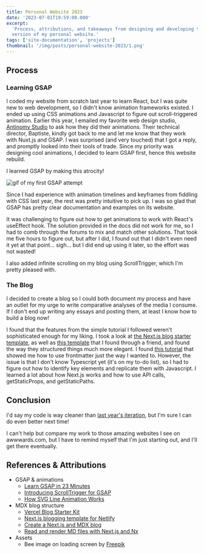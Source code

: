 ```yaml
---
title: Personal Website 2023
date: '2023-07-01T19:59:00.000'
excerpt:
  'Process, attributions, and takeaways from designing and developing the 2023
  version of my personal website.'
tags: ['site-documentation', 'projects']
thumbnail: '/img/posts/personal-website-2023/1.png'
---
```


## Process

### Learning GSAP

I coded my website from scratch last year to learn React, but I was quite new to
web development, so I didn't know animation frameworks existed. I ended up using
CSS animations and Javascript to figure out scroll-triggered animation. Earlier
this year, I emailed my favorite web design studio,
[Antinomy Studio](https://antinomy.studio/) to ask how they did their
animations. Their technical director, Baptiste, kindly got back to me and let me
know that they work with Nuxt.js and GSAP. I was surprised (and very touched)
that I got a reply, and promptly looked into their tools of trade. Since my
priority was designing cool animations, I decided to learn GSAP first, hence
this website rebuild.

I learned GSAP by making this atrocity!

![gif of my first GSAP attempt](/img/posts/personal-website-2023/learn-gsap.gif)

Since I had experience with animation timelines and keyframes from fiddling with
CSS last year, the rest was pretty intuitive to pick up. I was so glad that GSAP
has pretty clear documentation and examples on its website.

It was challenging to figure out how to get animations to work with React's
useEffect hook. The solution provided in the docs did not work for me, so I had
to comb through the forums to mix and match other solutions. That took me five
hours to figure out, but after I did, I found out that I didn't even need it yet
at that point... sigh... but I did end up using it later, so the effort was not
wasted!

I also added infinite scrolling on my blog using ScrollTrigger, which I'm pretty
pleased with.

### The Blog

I decided to create a blog so I could both document my process and have an
outlet for my urge to write comparative analyses of the media I consume. If I
don't end up writing any essays and posting them, at least I know how to build a
blog now!

I found that the features from the simple tutorial I followed weren't
sophisticated enough for my liking. I took a look at
[the Next.js blog starter template](https://vercel.com/templates/next.js/blog-starter-kit),
as well as
[this template](https://github.com/wutali/nextjs-netlify-blog-template) that I
found through a friend, and found the way they structured things much more
elegant. I found
[this tutorial](https://blog.nrwl.io/read-and-render-md-files-with-next-js-and-nx-89a85c1d9b44)
that showed me how to use frontmatter just the way I wanted to. However, the
issue is that I don't know Typescript yet (it's on my to-do list), so I had to
figure out how to identify key elements and replicate them with Javascript. I
learned a lot about how Next.js works and how to use API calls, getStaticProps,
and getStaticPaths.

## Conclusion

I'd say my code is way cleaner than
[last year's iteration](https://2022.bellalee.com/), but I'm sure I can do even
better next time!

I can't help but compare my work to those amazing websites I see on
awwwards.com, but I have to remind myself that I'm just starting out, and I'll
get there eventually.

## References & Attributions

- GSAP & animations
  - [Learn GSAP in 23 Minutes](https://www.youtube.com/watch?v=m6PDUIF24v4)
  - [Introducing ScrollTrigger for GSAP](https://www.youtube.com/watch?v=X7IBa7vZjmo)
  - [How SVG Line Animation Works](https://css-tricks.com/svg-line-animation-works/)
- MDX blog structure
  - [Vercel Blog Starter Kit](https://vercel.com/templates/next.js/blog-starter-kit)
  - [Next.js blogging template for Netlify](https://github.com/wutali/nextjs-netlify-blog-template)
  - [Create a Next.js and MDX blog](https://blog.logrocket.com/create-next-js-mdx-blog/)
  - [Read and render MD files with Next.js and Nx](https://blog.nrwl.io/read-and-render-md-files-with-next-js-and-nx-89a85c1d9b44)
- Assets
  - Bee image on loading screen by
    [Freepik](https://www.freepik.com/free-vector/hand-drawn-stencil-element-collection_32177634.htm#query=bee&position=38&from_view=keyword&track=sph)